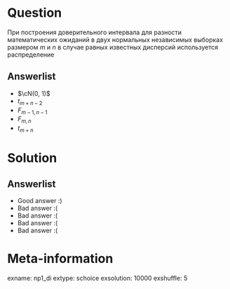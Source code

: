 Question
========

При построения доверительного интервала для разности математических ожиданий в двух нормальных независимых выборках размером $m$ и $n$ в случае равных известных дисперсий используется распределение


Answerlist
----------

* $\cN(0, 1)$
* $t_{m+n-2}$
* $F_{m-1, n-1}$
* $F_{m,n}$
* $t_{m+n}$

Solution
========

Answerlist
----------
*  Good answer :)
*  Bad answer :(
*  Bad answer :(
*  Bad answer :(
*  Bad answer :(

Meta-information
================
exname: np1_di
extype: schoice
exsolution: 10000
exshuffle: 5
